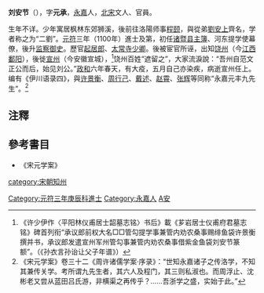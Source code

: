 '''刘安节'''（{{Bd|？||1116年||catIdx=L劉}}），字'''元承'''，[[永嘉|永嘉]]人，[[北宋|北宋]]文人、官員。

生年不详。少年寓居枫林东郊狮溪，後前往洛陽师事[[程颐|程颐]]，與從弟[[劉安上|劉安上]]齊名，学者称之为“二劉”。[[元符|元符]]三年（1100年）進士及第，初任[[诸暨县|诸暨县]][[主簿|主簿]]、河东提学使幕僚，後升[[监察御史|监察御史]]。歷官[[起居郎|起居郎]]、[[太常寺|太常寺]][[少卿|少卿]]。後被宦官所诬，出知[[饶州|饶州]]（今[[江西|江西]][[鄱阳|鄱阳]]），後徙[[宣州|宣州]]（今安徽宣城），<ref>《许少伊作〈平阳林仪甫居士韶墓志铭〉书后》載《芗岩居士仪甫府君墓志铭》碑首列衔“承议郎前权大名□□管勾提学事兼管内劝农桑事赐绯鱼袋许景衡撰并书，承议郎发遣宣州军州管勾事兼管内劝农桑事借紫金鱼袋刘安节篆额”。（《孙衣言孙诒让父子年谱》）</ref>饶州百姓“遮留之”，大家流淚說：“吾州自范文正公而后，始见刘公。”[[政和|政和]]六年春天，有大疫，五月自己亦染疾，病逝宣州任上。编有《伊川语录四》，與[[许景衡|许景衡]]、[[周行己|周行己]]、[[戴述|戴述]]、[[赵霄|赵霄]]、[[张辉|张辉]]等同称“永嘉元丰九先生”。<ref>《宋元学案》卷三十二《周许诸儒学案·序录》：“世知永嘉诸子之传洛学，不知其兼传关学。考所谓九先生者，其六人及程门，其三则私淑也。而周浮止、沈彬老又尝从蓝田吕氏游，非横渠之再传乎？……吾浙学之盛，实始于此。”</ref>

==注釋==
{{reflist}}

== 參考書目 ==
*《宋元学案》

{{並稱|永嘉九先生|[[周行己|周行己]] - [[許景衡|許景衡]] - [[劉安節|劉安節]] - [[劉安上|劉安上]] - [[戴述|戴述]] - [[趙霄|趙霄]] - [[張輝_(宋朝)|張輝]] - [[沈躬行|沈躬行]] - [[蔣元中|蔣元中]]}}
{{DEFAULTSORT:Liu anjie}}
[[category:宋朝知州|category:宋朝知州]]
[[Category:元符三年庚辰科進士|Category:元符三年庚辰科進士]]
[[Category:永嘉人|Category:永嘉人]]
[[Category:刘姓|A安]]
{{宋朝人物小作品}}